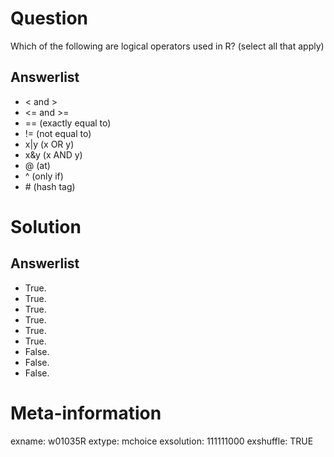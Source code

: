 Question
========
Which of the following are logical operators used in R? (select all that apply)

Answerlist
----------
* < and >
* <= and >=
* == (exactly equal to)
* != (not equal to)
* x|y (x OR y)
* x&y (x AND y)
* @ (at)
* ^ (only if)
* \# (hash tag)


Solution
========

Answerlist
----------
* True.
* True.
* True.
* True.
* True.
* True.
* False.
* False.
* False.


Meta-information
================
exname: w01035R
extype: mchoice
exsolution: 111111000
exshuffle: TRUE